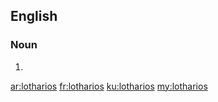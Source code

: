 ==English==

===Noun===
{{head|en|plural}}

# {{plural of|lothario|lang=en}}

[[ar:lotharios]]
[[fr:lotharios]]
[[ku:lotharios]]
[[my:lotharios]]